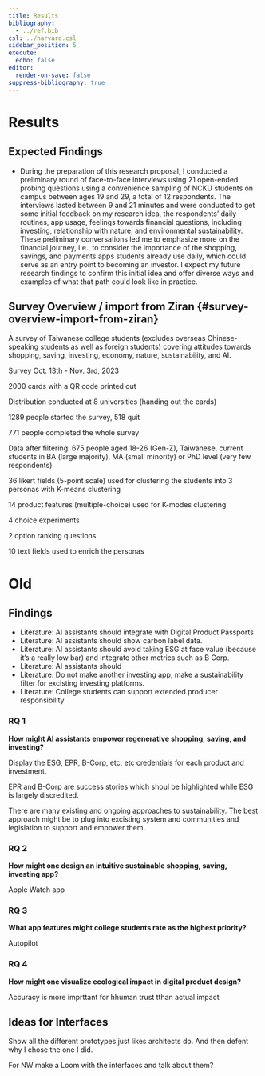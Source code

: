 ```yaml
---
title: Results
bibliography:
  - ../ref.bib
csl: ../harvard.csl
sidebar_position: 5
execute:
  echo: false
editor:
  render-on-save: false
suppress-bibliography: true
---
```





# Results

## Expected Findings

-   During the preparation of this research proposal, I conducted a
    preliminary round of face-to-face interviews using 21 open-ended
    probing questions using a convenience sampling of NCKU students on
    campus between ages 19 and 29, a total of 12 respondents. The
    interviews lasted between 9 and 21 minutes and were conducted to get
    some initial feedback on my research idea, the respondents’ daily
    routines, app usage, feelings towards financial questions, including
    investing, relationship with nature, and environmental
    sustainability. These preliminary conversations led me to emphasize
    more on the financial journey, i.e., to consider the importance of
    the shopping, savings, and payments apps students already use daily,
    which could serve as an entry point to becoming an investor. I
    expect my future research findings to confirm this initial idea and
    offer diverse ways and examples of what that path could look like in
    practice.

## Survey Overview / import from Ziran {#survey-overview-import-from-ziran}

A survey of Taiwanese college students (excludes overseas
Chinese-speaking students as well as foreign students) covering
attitudes towards shopping, saving, investing, economy, nature,
sustainability, and AI.

Survey Oct. 13th - Nov. 3rd, 2023

2000 cards with a QR code printed out

Distribution conducted at 8 universities (handing out the cards)

1289 people started the survey, 518 quit

771 people completed the whole survey

Data after filtering: 675 people aged 18-26 (Gen-Z), Taiwanese, current
students in BA (large majority), MA (small minority) or PhD level (very
few respondents)

36 likert fields (5-point scale) used for clustering the students into 3
personas with K-means clustering

14 product features (multiple-choice) used for K-modes clustering

4 choice experiments

2 option ranking questions

10 text fields used to enrich the personas

# Old

## Findings

-   Literature: AI assistants should integrate with Digital Product
    Passports
-   Literature: AI assistants should show carbon label data.
-   Literature: AI assistants should avoid taking ESG at face value
    (because it’s a really low bar) and integrate other metrics such as
    B Corp.
-   Literature: AI assistants should
-   Literature: Do not make another investing app, make a sustainability
    filter for excisting investing platforms.
-   Literature: College students can support extended producer
    responsibility

### RQ 1

**How might AI assistants empower regenerative shopping, saving, and
investing?**

Display the ESG, EPR, B-Corp, etc, etc credentials for each product and
investment.

EPR and B-Corp are success stories which shoul be highlighted while ESG
is largely discredited.

There are many existing and ongoing approaches to sustainability. The
best approach might be to plug into excisting system and communities and
legislation to support and empower them.

### RQ 2

**How might one design an intuitive sustainable shopping, saving,
investing app?**

Apple Watch app

### RQ 3

**What app features might college students rate as the highest
priority?**

Autopilot

### RQ 4

**How might one visualize ecological impact in digital product design?**

Accuracy is more imprttant for hhuman trust tthan actual impact

## Ideas for Interfaces

Show all the different prototypes just likes architects do. And then
defent why I chose the one I did.

For NW make a Loom with the interfaces and talk about them?
